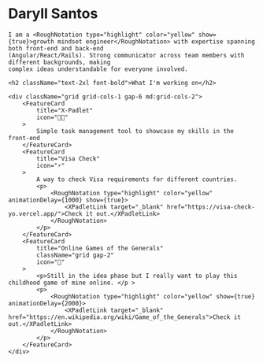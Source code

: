 
<div className="grid grid-cols-1 gap-4">
    <h1 className="text-4xl font-bold">Daryll Santos</h1>

    I am a <RoughNotation type="highlight" color="yellow" show={true}>growth mindset engineer</RoughNotation> with expertise spanning both front-end and back-end
    (Angular/React/Rails). Strong communicator across team members with different backgrounds, making
    complex ideas understandable for everyone involved.

    <h2 className="text-2xl font-bold">What I'm working on</h2>

    <div className="grid grid-cols-1 gap-6 md:grid-cols-2">
        <FeatureCard
            title="X-Padlet"
            icon="🧑‍🎨"
        >
            Simple task management tool to showcase my skills in the front-end
        </FeatureCard>
        <FeatureCard
            title="Visa Check"
            icon="⚡"
        >
            A way to check Visa requirements for different countries.
            <p>
                <RoughNotation type="highlight" color="yellow" animationDelay={1000} show={true}>
                    <XPadletLink target="_blank" href="https://visa-check-yo.vercel.app/">Check it out.</XPadletLink>
                </RoughNotation>
            </p>
        </FeatureCard>
        <FeatureCard
            title="Online Games of the Generals"
            className="grid gap-2"
            icon="🚀"
        >
            <p>Still in the idea phase but I really want to play this childhood game of mine online. </p >
            <p>
                <RoughNotation type="highlight" color="yellow" show={true} animationDelay={2000}>
                    <XPadletLink target="_blank" href="https://en.wikipedia.org/wiki/Game_of_the_Generals">Check it out.</XPadletLink>
                </RoughNotation>
            </p>
        </FeatureCard>
    </div>

</div>
